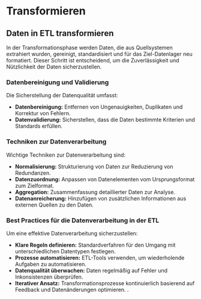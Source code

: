 # Transformieren

## Daten in ETL transformieren

In der Transformationsphase werden Daten, die aus Quellsystemen extrahiert wurden, gereinigt, standardisiert und für das Ziel-Datenlager neu formatiert. Dieser Schritt ist entscheidend, um die Zuverlässigkeit und Nützlichkeit der Daten sicherzustellen.

### Datenbereinigung und Validierung

Die Sicherstellung der Datenqualität umfasst:

- **Datenbereinigung:** Entfernen von Ungenauigkeiten, Duplikaten und Korrektur von Fehlern.
- **Datenvalidierung:** Sicherstellen, dass die Daten bestimmte Kriterien und Standards erfüllen.

### Techniken zur Datenverarbeitung

Wichtige Techniken zur Datenverarbeitung sind:

- **Normalisierung:** Strukturierung von Daten zur Reduzierung von Redundanzen.
- **Datenzuordnung:** Anpassen von Datenelementen vom Ursprungsformat zum Zielformat.
- **Aggregation:** Zusammenfassung detaillierter Daten zur Analyse.
- **Datenanreicherung:** Hinzufügen von zusätzlichen Informationen aus externen Quellen zu den Daten.

### Best Practices für die Datenverarbeitung in der ETL

Um eine effektive Datenverarbeitung sicherzustellen:

- **Klare Regeln definieren:** Standardverfahren für den Umgang mit unterschiedlichen Datentypen festlegen.
- **Prozesse automatisieren:** ETL-Tools verwenden, um wiederholende Aufgaben zu automatisieren.
- **Datenqualität überwachen:** Daten regelmäßig auf Fehler und Inkonsistenzen überprüfen.
- **Iterativer Ansatz:** Transformationsprozesse kontinuierlich basierend auf Feedback und Datenänderungen optimieren.
.